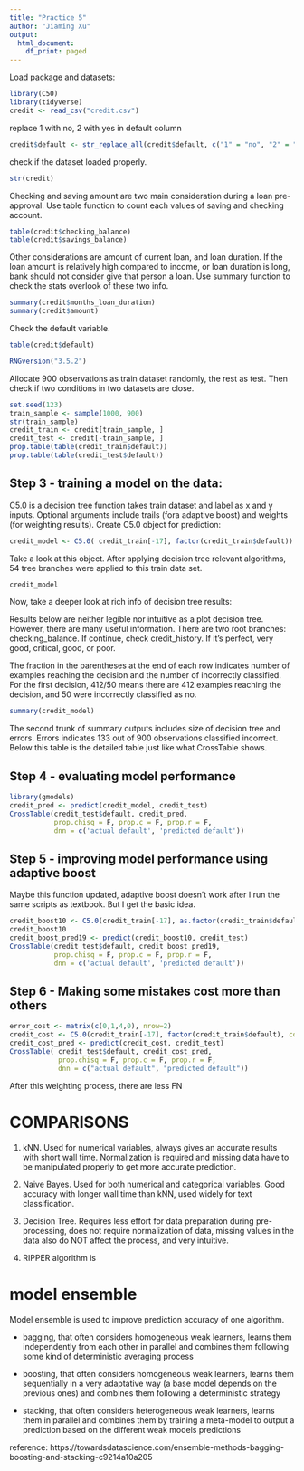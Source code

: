 ---
title: "Practice 5"
author: "Jiaming Xu"
output:
  html_document:
    df_print: paged
---

Load package and datasets:

```{r, results='hide'}
library(C50)
library(tidyverse)
credit <- read_csv("credit.csv")
```

replace 1 with no, 2 with yes in default column

```{r}
credit$default <- str_replace_all(credit$default, c("1" = "no", "2" = "yes"))
```


check if the dataset loaded properly.

```{r}
str(credit)
```

Checking and saving amount are two main consideration during a loan pre-approval. Use table function to count each values of saving and checking account.

```{r}
table(credit$checking_balance)
table(credit$savings_balance)
```

Other considerations are amount of current loan, and loan duration. If the loan amount is relatively high compared to income, or loan duration is long, bank should not consider give that person a loan. Use summary function to check the stats overlook of these two info.

```{r}
summary(credit$months_loan_duration)
summary(credit$amount)
```

Check the default variable. 

```{r}
table(credit$default)
```

```{r, results='hide'}
RNGversion("3.5.2")

```

Allocate 900 observations as train dataset randomly, the rest as test. Then check if two conditions in two datasets are close.

```{r}
set.seed(123)
train_sample <- sample(1000, 900)
str(train_sample)
credit_train <- credit[train_sample, ]
credit_test <- credit[-train_sample, ]
prop.table(table(credit_train$default))
prop.table(table(credit_test$default))
```

## Step 3 - training a model on the data:

C5.0 is a decision tree function takes train dataset and label as x and y inputs. Optional arguments include trails (fora adaptive boost) and weights (for weighting results). Create C5.0 object for prediction:

```{r}
credit_model <- C5.0( credit_train[-17], factor(credit_train$default))

```

Take a look at this object. After applying decision tree relevant algorithms, 54 tree branches were applied to this train data set.

```{r}
credit_model
```

Now, take a deeper look at rich info of decision tree results:

Results below are neither legible nor intuitive as a plot decision tree. However, there are many useful information. There are two root branches: checking_balance. If continue, check credit_history. If it's perfect, very good, critical, good, or poor.

The fraction in the parentheses at the end of each row indicates number of examples reaching the decision and the number of incorrectly classified. For the first decision, 412/50 means there are 412 examples reaching the decision, and 50 were incorrectly classified as no.

```{r}
summary(credit_model)
```

The second trunk of summary outputs includes size of decision tree and errors.
Errors indicates 133 out of 900 observations classified incorrect. Below this table is the detailed table just like what CrossTable shows.

## Step 4 - evaluating model performance

```{r}
library(gmodels)
credit_pred <- predict(credit_model, credit_test)
CrossTable(credit_test$default, credit_pred,
           prop.chisq = F, prop.c = F, prop.r = F, 
           dnn = c('actual default', 'predicted default'))
```

## Step 5 - improving model performance using adaptive boost

Maybe this function updated, adaptive boost doesn't work after I run the same scripts as textbook. But I get the basic idea.

```{r}
credit_boost10 <- C5.0(credit_train[-17], as.factor(credit_train$default), trails=10)
credit_boost10
credit_boost_pred19 <- predict(credit_boost10, credit_test)
CrossTable(credit_test$default, credit_boost_pred19,
           prop.chisq = F, prop.c = F, prop.r = F, 
           dnn = c('actual default', 'predicted default'))

```

## Step 6 - Making some mistakes cost more than others

```{r}
error_cost <- matrix(c(0,1,4,0), nrow=2)
credit_cost <- C5.0(credit_train[-17], factor(credit_train$default), costs = error_cost)
credit_cost_pred <- predict(credit_cost, credit_test)
CrossTable( credit_test$default, credit_cost_pred,
            prop.chisq = F, prop.c = F, prop.r = F,
            dnn = c("actual default", "predicted default"))
```

After this weighting process, there are less FN



# COMPARISONS

1. kNN. Used for numerical variables, always gives an accurate results with short wall time. Normalization is required and missing data have to be manipulated properly to get more accurate prediction.

2. Naive Bayes. Used for both numerical and categorical variables. Good accuracy with longer wall time than kNN, used widely for text classification.

3. Decision Tree. Requires less effort for data preparation during pre-processing, does not require normalization of data, missing values in the data also do NOT affect the process, and very intuitive.

4. RIPPER algorithm is 


# model ensemble

Model ensemble is used to improve prediction accuracy of one algorithm.

 - bagging, that often considers homogeneous weak learners, learns them independently from each other in parallel and combines them following some kind of deterministic averaging process

 - boosting, that often considers homogeneous weak learners, learns them sequentially in a very adaptative way (a base model depends on the previous ones) and combines them following a deterministic strategy

 - stacking, that often considers heterogeneous weak learners, learns them in parallel and combines them by training a meta-model to output a prediction based on the different weak models predictions




reference:
https://towardsdatascience.com/ensemble-methods-bagging-boosting-and-stacking-c9214a10a205